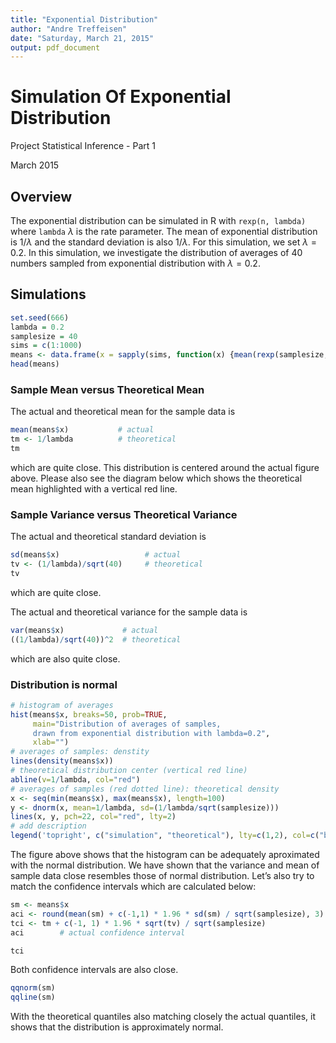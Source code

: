 ```yaml
---
title: "Exponential Distribution"
author: "Andre Treffeisen"
date: "Saturday, March 21, 2015"
output: pdf_document
---
```


# Simulation Of Exponential Distribution

Project Statistical Inference - Part 1

March 2015

## Overview

The exponential distribution can be simulated in R with `rexp(n, lambda)` where
`lambda` $\lambda$ is the rate parameter. The mean of exponential distribution is 
$1/\lambda$ and the standard deviation is also $1/\lambda$. For this simulation,
we set $\lambda=0.2$. In this simulation, we investigate the distribution of
averages of 40 numbers sampled from exponential distribution with $\lambda=0.2$.

## Simulations
```r
set.seed(666)
lambda = 0.2
samplesize = 40
sims = c(1:1000)
means <- data.frame(x = sapply(sims, function(x) {mean(rexp(samplesize, lambda))}))
head(means)
```


### Sample Mean versus Theoretical Mean
The actual and theoretical mean for the sample data is
```r
mean(means$x)           # actual
tm <- 1/lambda          # theoretical
tm
```
which are quite close. This distribution is centered around the actual figure above. Please also see the diagram below which shows the theoretical mean highlighted with a vertical red line.

### Sample Variance versus Theoretical Variance
The actual and theoretical standard deviation is
```r
sd(means$x)                   # actual
tv <- (1/lambda)/sqrt(40)     # theoretical
tv
```
which are quite close.

The actual and theoretical variance for the sample data is
```r
var(means$x)             # actual
((1/lambda)/sqrt(40))^2  # theoretical
```
which are also quite close. 

### Distribution is normal
```r
# histogram of averages
hist(means$x, breaks=50, prob=TRUE,
     main="Distribution of averages of samples,
     drawn from exponential distribution with lambda=0.2",
     xlab="")
# averages of samples: denstity
lines(density(means$x))
# theoretical distribution center (vertical red line)
abline(v=1/lambda, col="red")
# averages of samples (red dotted line): theoretical density
x <- seq(min(means$x), max(means$x), length=100)
y <- dnorm(x, mean=1/lambda, sd=(1/lambda/sqrt(samplesize)))
lines(x, y, pch=22, col="red", lty=2)
# add description
legend('topright', c("simulation", "theoretical"), lty=c(1,2), col=c("black", "red"))
```
The figure above shows that the histogram can be adequately aproximated with the normal distribution.
We have shown that the variance and mean of sample data close resembles those of normal distribution. Let's also try to match the confidence intervals which are calculated below:

```r
sm <- means$x
aci <- round(mean(sm) + c(-1,1) * 1.96 * sd(sm) / sqrt(samplesize), 3)
tci <- tm + c(-1, 1) * 1.96 * sqrt(tv) / sqrt(samplesize)
aci        # actual confidence interval
```


```r
tci
```
Both confidence intervals are also close.

```r
qqnorm(sm)
qqline(sm)
```

With the theoretical quantiles also matching closely the actual quantiles, it shows that the distribution is approximately normal.

